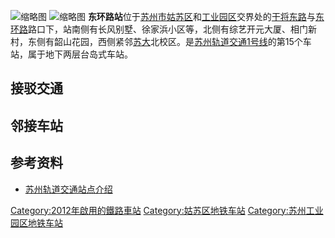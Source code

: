 {{Station Infobox
|name = 东环路
|eng_name = Donghuanlu
|linecolour = #{{苏州地铁标志色|1}}
|image = Donghuan Road Station.jpg
|structure = 地下车站
|country = {{PRC}}
|borough = [[江苏省|江苏省]][[苏州市|苏州市]][[姑苏区|姑苏区]][[平江街道|平江街道]]/[[双塔街道_(苏州市)|双塔街道]]/[[苏州工业园区|工业园区]][[娄葑街道|娄葑街道]]
|address = [[干将路|干将东路]]/[[苏州大道西|苏州大道西]]与[[东环高架快速路|东环路]]交叉口地底
|line = {{苏州轨道交通路线标志|1|full}}
|platforms = 1个[[岛式站台|岛式站台]]
|exits = 4组5个
|opened = 2012年4月28日
|first =
{{苏州轨道交通路线标志|1|short}}
: 往[[钟南街站|钟南街]]：6:09
: 往[[木渎站|木渎]]：6:03
|last = 
{{苏州轨道交通路线标志|1|short}}
: 周一至四往钟南街：23:04
: 周五至日往钟南街：23:43
: 周一至四往木渎：22:54
: 周五至日往木渎：23:30
}}
[[File:Station_Hall_of_Donghuan_Lu.jpg|缩略图]]
[[File:Exit_4_of_Donghuan_Lu_Station.jpg|缩略图]]
'''东环路站'''位于[[苏州市|苏州市]][[姑苏区|姑苏区]]和[[苏州工业园区|工业园区]]交界处的[[干将路|干将东路]]与[[东环高架快速路|东环路]]路口下，站南侧有长风别墅、徐家浜小区等，北侧有综艺开元大厦、相门新村，东侧有韶山花园，西侧紧邻[[苏州大学|苏大]]北校区。是[[苏州轨道交通1号线|苏州轨道交通1号线]]的第15个车站，属于地下两层台岛式车站。

==接驳交通==
{{苏州公交线路简单列表|station=苏大北校区东（近1、4出口）|夜2|2|9|32|40东|40西|60南|60北|89|112|146|178|200南|200北|202|261|307|900南|900北|923|980东|980西}}
{{苏州公交线路简单列表|station=东环路（近2、3a出口）|游5南|32|109|142|146|162|178|200南|200北|307|814|817|9008}}
{{苏州公交线路简单列表|station=相门新村（近3b、4出口）|夜2|游5南|游5北|2|3|9|10东|10西|40东|40西|56|89|91|109|125|142|162|261|814|878|923|980东|980西}}

==邻接车站==
{{s-rail-start}}
{{s-rail|title=SuzhouRT}}
{{s-line new|system=SuzhouRT|line=1|previous=相门|next=中央公园}}
{{s-end}}

==参考资料==
*[https://web.archive.org/web/20120713013615/http://www.sz-mtr.com/xlghindex.jsp 苏州轨道交通站点介绍]

{{Szmetro-stub}}
{{苏州轨道交通1号线车站}}
[[Category:2012年啟用的鐵路車站|Category:2012年啟用的鐵路車站]]
[[Category:姑苏区地铁车站|Category:姑苏区地铁车站]]
[[Category:苏州工业园区地铁车站|Category:苏州工业园区地铁车站]]